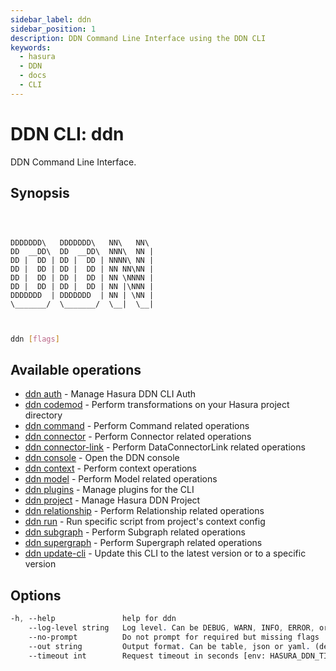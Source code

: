 ```yaml
---
sidebar_label: ddn
sidebar_position: 1
description: DDN Command Line Interface using the DDN CLI
keywords:
  - hasura
  - DDN
  - docs
  - CLI
---
```


# DDN CLI: ddn

DDN Command Line Interface.

## Synopsis

```

       

DDDDDDD\   DDDDDDD\   NN\   NN\ 
DD  __DD\  DD  __DD\  NNN\  NN |
DD |  DD | DD |  DD | NNNN\ NN |
DD |  DD | DD |  DD | NN NN\NN |
DD |  DD | DD |  DD | NN \NNNN |
DD |  DD | DD |  DD | NN |\NNN |
DDDDDDD  | DDDDDDD  | NN | \NN |
\_______/  \_______/  \__|  \__|



```

```bash
ddn [flags]
```

## Available operations

- [ddn auth](/cli/commands/ddn_auth) - Manage Hasura DDN CLI Auth
- [ddn codemod](/cli/commands/ddn_codemod) - Perform transformations on your Hasura project directory
- [ddn command](/cli/commands/ddn_command) - Perform Command related operations
- [ddn connector](/cli/commands/ddn_connector) - Perform Connector related operations
- [ddn connector-link](/cli/commands/ddn_connector-link) - Perform DataConnectorLink related operations
- [ddn console](/cli/commands/ddn_console) - Open the DDN console
- [ddn context](/cli/commands/ddn_context) - Perform context operations
- [ddn model](/cli/commands/ddn_model) - Perform Model related operations
- [ddn plugins](/cli/commands/ddn_plugins) - Manage plugins for the CLI
- [ddn project](/cli/commands/ddn_project) - Manage Hasura DDN Project
- [ddn relationship](/cli/commands/ddn_relationship) - Perform Relationship related operations
- [ddn run](/cli/commands/ddn_run) - Run specific script from project's context config
- [ddn subgraph](/cli/commands/ddn_subgraph) - Perform Subgraph related operations
- [ddn supergraph](/cli/commands/ddn_supergraph) - Perform Supergraph related operations
- [ddn update-cli](/cli/commands/ddn_update-cli) - Update this CLI to the latest version or to a specific version

## Options

```sass
-h, --help               help for ddn
    --log-level string   Log level. Can be DEBUG, WARN, INFO, ERROR, or FATAL. (default "INFO")
    --no-prompt          Do not prompt for required but missing flags
    --out string         Output format. Can be table, json or yaml. (default "table")
    --timeout int        Request timeout in seconds [env: HASURA_DDN_TIMEOUT] (default 100)
```


